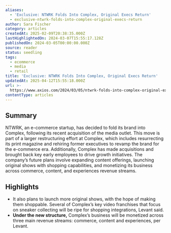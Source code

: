 ```yaml
---
aliases:
  - 'Exclusive: NTWRK Folds Into Complex, Original Execs Return'
  - exclusive-ntwrk-folds-into-complex-original-execs-return
author: Sara Fischer
category: articles
createdAt: 2025-02-09T20:38:35.000Z
lastHighlightedOn: 2024-03-07T15:55:17.128Z
publishedOn: 2024-03-05T00:00:00.000Z
source: reader
status: seedling
tags:
  - ecommerce
  - media
  - retail
title: 'Exclusive: NTWRK Folds Into Complex, Original Execs Return'
updatedAt: 2025-04-12T15:55:18.000Z
url: >-
  https://www.axios.com/2024/03/05/ntwrk-folds-into-complex-original-execs-return?utm_source=news.futureparty.com&utm_medium=newsletter&utm_campaign=golf-s-celebrity-glow-up
contentType: articles
---
```

## Summary

NTWRK, an e-commerce startup, has decided to fold its brand into Complex, following its recent acquisition of the media outlet. This move is part of a larger restructuring effort at Complex, which includes resurrecting its print magazine and rehiring former executives to revamp the brand for the e-commerce era. Additionally, Complex has made acquisitions and brought back key early employees to drive growth initiatives. The company’s future plans involve expanding content offerings, launching original shows with shopping capabilities, and monetizing its business across commerce, content, and experiences revenue streams.

## Highlights

- It also plans to launch more original shows, with the hope of making them shoppable. Several of Complex’s key video franchises that focus on sneaker collecting will be ripe for shopping integrations, Levant said.
- **Under the new structure,** Complex’s business will be monetized across three main revenue streams: commerce, content and experiences, per Levant.
